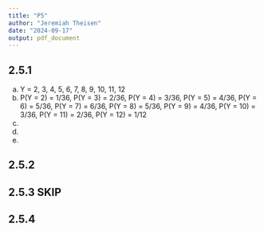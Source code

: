 ```yaml
---
title: "P5"
author: "Jeremiah Theisen"
date: "2024-09-17"
output: pdf_document
---
```

## 2.5.1 
a. Y = 2, 3, 4, 5, 6, 7, 8, 9, 10, 11, 12
b. P(Y = 2) = 1/36, P(Y = 3) = 2/36, P(Y = 4) = 3/36, P(Y = 5) = 4/36, P(Y = 6) = 5/36, P(Y = 7) = 6/36, P(Y = 8) = 5/36, 
P(Y = 9) = 4/36, P(Y = 10) = 3/36, P(Y = 11) = 2/36, P(Y = 12) = 1/12
c. 
d. 
e.

## 2.5.2 

## 2.5.3 SKIP 

## 2.5.4
